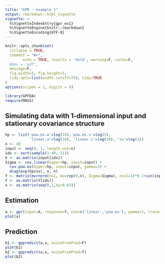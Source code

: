 ```yaml
---
title: "GPR - example 1"
output: rmarkdown::html_vignette
vignette: >
  %\VignetteIndexEntry{gpr_ex1}
  %\VignetteEngine{knitr::rmarkdown}
  %\VignetteEncoding{UTF-8}
---
```


```r
knitr::opts_chunk$set(
  collapse = TRUE,
  comment = "#>",
        echo = TRUE, results = 'hold', warning=F, cache=F, 
  #dev = 'pdf', 
  message=F, 
  fig.width=5, fig.height=5,
  tidy.opts=list(width.cutoff=75), tidy=TRUE
)
options(scipen = 1, digits = 4)
```

```r
library(GPFDA)
require(MASS)
```

## Simulating data with 1-dimensional input and stationary covariance structure

```r
hp <- list('pow.ex.w'=log(10),'pow.ex.v'=log(5),
           'linear.a'=log(10), 'linear.i'=log(10), 'vv'=log(1))
n <- 40
input <- seq(0, 1, length.out=n)
idx <- sort(sample(1:40, 21))
X <- as.matrix(input[idx])
Sigma <- cov.linear(hyper=hp, input=input) + 
  cov.pow.ex(hyper=hp, input=input, gamma=2) + 
  diag(exp(hp$vv), n, n)
Y <- matrix(mvrnorm(n=1, mu=rep(0,n), Sigma=Sigma), ncol=1)*0.1+sin(input*6)
Y <- as.matrix(Y[idx])
x <- as.matrix(seq(0,1,by=0.03))
```

## Estimation
```r
a <- gpr(input=X, response=Y, Cov=c('linear','pow.ex'), gamma=2, trace=4)
plot(a)
```

## Prediction
```r
b1 <- gppredict(a,x, noiseFreePred=F)
plot(b1)
b2 <- gppredict(a,x, noiseFreePred=T)
plot(b2)
```

